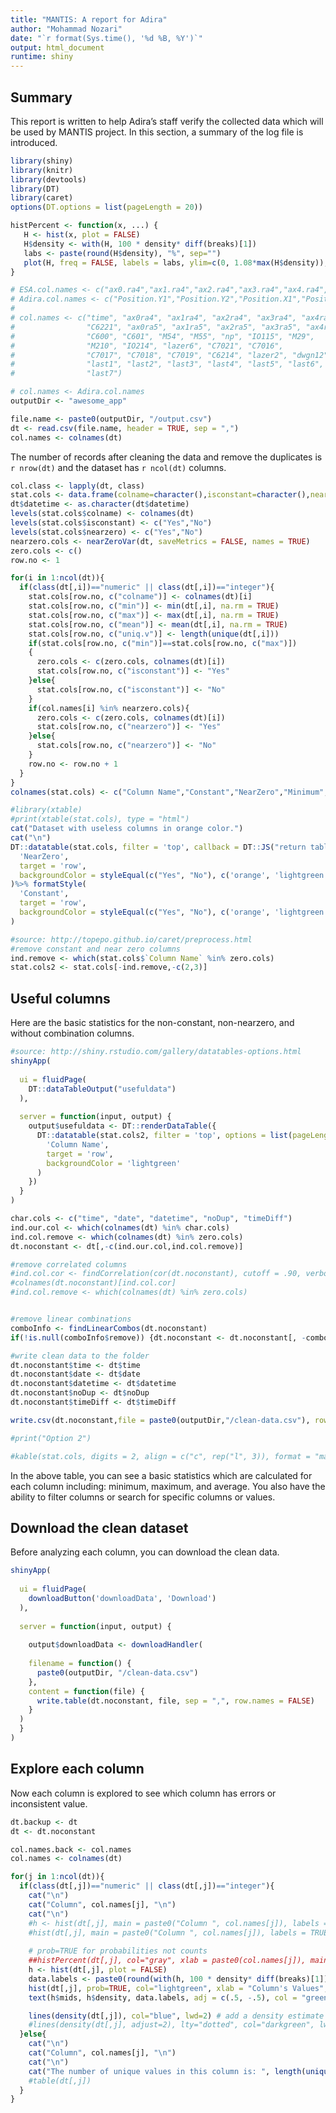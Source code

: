 ---
title: "MANTIS: A report for Adira"
author: "Mohammad Nozari"
date: "`r format(Sys.time(), '%d %B, %Y')`"
output: html_document
runtime: shiny
---

## Summary
This report is written to help Adira's staff verify the collected data which will be used by MANTIS project. In this section, a summary of the log file is introduced.

```{r, echo=FALSE, warning=FALSE, message=FALSE}
library(shiny)
library(knitr)
library(devtools)
library(DT)
library(caret)
options(DT.options = list(pageLength = 20))

histPercent <- function(x, ...) {
   H <- hist(x, plot = FALSE)
   H$density <- with(H, 100 * density* diff(breaks)[1])
   labs <- paste(round(H$density), "%", sep="")
   plot(H, freq = FALSE, labels = labs, ylim=c(0, 1.08*max(H$density)),...)
}

# ESA.col.names <- c("ax0.ra4","ax1.ra4","ax2.ra4","ax3.ra4","ax4.ra4","ax6.ra4","ax7.ra4","LazerSafe.PCSSConditionCode","ax0.ra5","ax1.ra5","ax2.ra5","ax3.ra5","ax4.ra5","ax6.ra5","ax7.ra5","C60.0","C60.1","M5.4","M5.5","np","IO1.15","M2.9","M2.10","IO2.14","LazerSafe.CncOperationalModb.6","C70.21","C70.16","C70.17","C70.18","C70.19","C62.14","LazerSafe.PCSSReplay.2","pargene.dwgn12","IO100","IO52","IO53")
# Adira.col.names <- c("Position.Y1","Position.Y2","Position.X1","Position.X2","Position.R","Position.Z1","Position.Z2","Lazersafe.Error","Speed.Y1","Speed.Y2","Speed.X1","Speed.X2","Speed.R1","Speed.Z1","Speed.Z2","Pedal.Down","Pedal.Up","Start.NC","Stop.NC","N.Quinagem","Seq.Quinagem","Ciclo.Automatico","Ciclo.de.Quinagem","DNC.Manual","Programacao.NC","Axis.in.Position","PMS","PCV","PCL","PMI","MUTE","Comunicacao.LZS.CNC","Horas.de.trabalho","Pressure.DNC","Pressure.Machine.Y1","Pressure.Machine.Y2")
# 
# col.names <- c("time", "ax0ra4", "ax1ra4", "ax2ra4", "ax3ra4", "ax4ra4", "ax6ra4", "ax7ra4", 
#                "C6221", "ax0ra5", "ax1ra5", "ax2ra5", "ax3ra5", "ax4ra5", "ax6ra5", "ax7ra5", 
#                "C600", "C601", "M54", "M55", "np", "IO115", "M29",
#                "M210", "IO214", "lazer6", "C7021", "C7016",
#                "C7017", "C7018", "C7019", "C6214", "lazer2", "dwgn12",
#                "last1", "last2", "last3", "last4", "last5", "last6",
#                "last7")

# col.names <- Adira.col.names
outputDir <- "awesome_app"

file.name <- paste0(outputDir, "/output.csv")
dt <- read.csv(file.name, header = TRUE, sep = ",")
col.names <- colnames(dt)
```

The number of records after cleaning the data and remove the duplicates is `r nrow(dt)` and the dataset has `r ncol(dt)` columns.

```{r,echo=FALSE, warning=FALSE, message=FALSE}
col.class <- lapply(dt, class)
stat.cols <- data.frame(colname=character(),isconstant=character(),nearzero=character(),min=numeric(), mean=numeric(), max=numeric(), uniq.v=numeric())
dt$datetime <- as.character(dt$datetime)
levels(stat.cols$colname) <- colnames(dt)
levels(stat.cols$isconstant) <- c("Yes","No")
levels(stat.cols$nearzero) <- c("Yes","No")
nearzero.cols <- nearZeroVar(dt, saveMetrics = FALSE, names = TRUE)
zero.cols <- c()
row.no <- 1

for(i in 1:ncol(dt)){
  if(class(dt[,i])=="numeric" || class(dt[,i])=="integer"){
    stat.cols[row.no, c("colname")] <- colnames(dt)[i]
    stat.cols[row.no, c("min")] <- min(dt[,i], na.rm = TRUE)
    stat.cols[row.no, c("max")] <- max(dt[,i], na.rm = TRUE)
    stat.cols[row.no, c("mean")] <- mean(dt[,i], na.rm = TRUE)
    stat.cols[row.no, c("uniq.v")] <- length(unique(dt[,i]))
    if(stat.cols[row.no, c("min")]==stat.cols[row.no, c("max")])
    {
      zero.cols <- c(zero.cols, colnames(dt)[i])
      stat.cols[row.no, c("isconstant")] <- "Yes"
    }else{
      stat.cols[row.no, c("isconstant")] <- "No"
    }
    if(col.names[i] %in% nearzero.cols){
      zero.cols <- c(zero.cols, colnames(dt)[i])
      stat.cols[row.no, c("nearzero")] <- "Yes"
    }else{
      stat.cols[row.no, c("nearzero")] <- "No"
    }
    row.no <- row.no + 1
  }
}
colnames(stat.cols) <- c("Column Name","Constant","NearZero","Minimum","Average","Maximum", "Unique Values")

#library(xtable)
#print(xtable(stat.cols), type = "html")
cat("Dataset with useless columns in orange color.")
cat("\n")
DT::datatable(stat.cols, filter = 'top', callback = DT::JS("return table;"))%>% formatStyle(
  'NearZero',
  target = 'row',
  backgroundColor = styleEqual(c("Yes", "No"), c('orange', 'lightgreen'))
)%>% formatStyle(
  'Constant',
  target = 'row',
  backgroundColor = styleEqual(c("Yes", "No"), c('orange', 'lightgreen'))
)

#source: http://topepo.github.io/caret/preprocess.html
#remove constant and near zero columns
ind.remove <- which(stat.cols$`Column Name` %in% zero.cols)
stat.cols2 <- stat.cols[-ind.remove,-c(2,3)]

```

## Useful columns
Here are the basic statistics for the non-constant, non-nearzero, and without combination columns.

```{r,echo=FALSE, warning=FALSE, message=FALSE}
#source: http://shiny.rstudio.com/gallery/datatables-options.html
shinyApp(
  
  ui = fluidPage(
    DT::dataTableOutput("usefuldata")
  ),
  
  server = function(input, output) {
    output$usefuldata <- DT::renderDataTable({
      DT::datatable(stat.cols2, filter = 'top', options = list(pageLength = 25), callback = DT::JS("return table;"))%>% formatStyle(
        'Column Name',
        target = 'row',
        backgroundColor = 'lightgreen'
      )
    })
  }
)
```


```{r,echo=FALSE, warning=FALSE, message=FALSE}
char.cols <- c("time", "date", "datetime", "noDup", "timeDiff")
ind.our.col <- which(colnames(dt) %in% char.cols)
ind.col.remove <- which(colnames(dt) %in% zero.cols)
dt.noconstant <- dt[,-c(ind.our.col,ind.col.remove)]

#remove correlated columns
#ind.col.cor <- findCorrelation(cor(dt.noconstant), cutoff = .90, verbose = FALSE)
#colnames(dt.noconstant)[ind.col.cor]
#ind.col.remove <- which(colnames(dt) %in% zero.cols)


#remove linear combinations
comboInfo <- findLinearCombos(dt.noconstant)
if(!is.null(comboInfo$remove)) {dt.noconstant <- dt.noconstant[, -comboInfo$remove]}

#write clean data to the folder
dt.noconstant$time <- dt$time
dt.noconstant$date <- dt$date
dt.noconstant$datetime <- dt$datetime
dt.noconstant$noDup <- dt$noDup
dt.noconstant$timeDiff <- dt$timeDiff

write.csv(dt.noconstant,file = paste0(outputDir,"/clean-data.csv"), row.names = FALSE)

#print("Option 2")

#kable(stat.cols, digits = 2, align = c("c", rep("l", 3)), format = "markdown")
```

In the above table, you can see a basic statistics which are calculated for each column including: minimum, maximum, and average. You also have the ability to filter columns or search for specific columns or values.

## Download the clean dataset

Before analyzing each column, you can download the clean data.

```{r, echo = FALSE}
shinyApp(
  
  ui = fluidPage(
    downloadButton('downloadData', 'Download')
  ),
  
  server = function(input, output) {
    
    output$downloadData <- downloadHandler(
    
    filename = function() {
      paste0(outputDir, "/clean-data.csv")
    },
    content = function(file) {
      write.table(dt.noconstant, file, sep = ",", row.names = FALSE)
    }
  )
  }
)
```


## Explore each column
Now each column is explored to see which column has errors or inconsistent value.


```{r,echo=FALSE, warning=FALSE, message=FALSE}
dt.backup <- dt
dt <- dt.noconstant

col.names.back <- col.names
col.names <- colnames(dt)

for(j in 1:ncol(dt)){
  if(class(dt[,j])=="numeric" || class(dt[,j])=="integer"){
    cat("\n")
    cat("Column", col.names[j], "\n")
    cat("\n")
    #h <- hist(dt[,j], main = paste0("Column ", col.names[j]), labels = TRUE, xlab = paste0(col.names[j]))
    #hist(dt[,j], main = paste0("Column ", col.names[j]), labels = TRUE, xlab = paste0(col.names[j]), ylim = c(min(table(dt[,j])), sum(table(dt[,j]))))
    
    # prob=TRUE for probabilities not counts
    ##histPercent(dt[,j], col="gray", xlab = paste0(col.names[j]), main= paste0(col.names[j]))
    h <- hist(dt[,j], plot = FALSE)
    data.labels <- paste0(round(with(h, 100 * density* diff(breaks)[1]),0),"%")
    hist(dt[,j], prob=TRUE, col="lightgreen", xlab = "Column's Values",ylim = c(min(h$density),max(h$density)*1.5),main = paste0(col.names[j]))
    text(h$mids, h$density, data.labels, adj = c(.5, -.5), col = "green4", font=2)

    lines(density(dt[,j]), col="blue", lwd=2) # add a density estimate with defaults
    #lines(density(dt[,j], adjust=2), lty="dotted", col="darkgreen", lwd=2) 
  }else{
    cat("\n")
    cat("Column", col.names[j], "\n")
    cat("\n")
    cat("The number of unique values in this column is: ", length(unique(dt[,j])), "\n")
    #table(dt[,j])
  }
}
```

